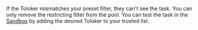 <Cut title="Can I add an arbitrary Toloker as a Toloker?">

If the Toloker mismatches your preset filter, they can't see the task. You can only remove the restricting filter from the pool. You can test the task in the [Sandbox](/docs/guide/sandbox) by adding the desired Toloker to your trusted list.

</Cut>
